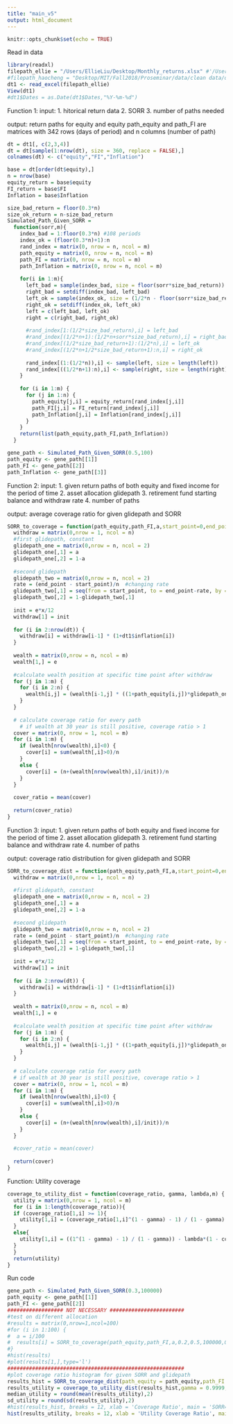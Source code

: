 ```yaml
---
title: "main_v5"
output: html_document
---
```


```r
knitr::opts_chunk$set(echo = TRUE)
```

Read in data

```r
library(readxl)
filepath_ellie = "/Users/EllieLiu/Desktop/Monthly_returns.xlsx" #'/Users/hermannviktor/Python/PycharmProjects/15.451-Proseminar-IM/Excel/data.xlsx'
#filepath_haocheng = "Desktop/MIT/Fall2018/Proseminar/data/clean data/data.xlsx"
dt1 <- read_excel(filepath_ellie)
View(dt1)
#dt1$Dates = as.Date(dt1$Dates,"%Y-%m-%d")
```

Function 1:
input: 1. hitorical return data
       2. SORR 
       3. number of paths needed

output: return paths for equity and equity
        path_equity and path_FI are matrices with 342 rows (days of period) and n columns (number of path)
        
```r
dt = dt1[, c(2,3,4)]
dt = dt[sample(1:nrow(dt), size = 360, replace = FALSE),]
colnames(dt) <- c("equity","FI","Inflation")

base = dt[order(dt$equity),]
n = nrow(base) 
equity_return = base$equity
FI_return = base$FI
Inflation = base$Inflation

size_bad_return = floor(0.3*n)
size_ok_return = n-size_bad_return
Simulated_Path_Given_SORR =
  function(sorr,m){
    index_bad = 1:floor(0.3*n) #108 periods
    index_ok = (floor(0.3*n)+1):n
    rand_index = matrix(0, nrow = n, ncol = m)
    path_equity = matrix(0, nrow = n, ncol = m)
    path_FI = matrix(0, nrow = n, ncol = m)
    path_Inflation = matrix(0, nrow = n, ncol = m)
    
    for(i in 1:m){
      left_bad = sample(index_bad, size = floor(sorr*size_bad_return))
      right_bad = setdiff(index_bad, left_bad)
      left_ok = sample(index_ok, size = (1/2*n - floor(sorr*size_bad_return)))
      right_ok = setdiff(index_ok, left_ok)
      left = c(left_bad, left_ok)
      right = c(right_bad, right_ok)
      
      #rand_index[1:(1/2*size_bad_return),i] = left_bad
      #rand_index[(1/2*n+1):(1/2*n+sorr*size_bad_return),i] = right_bad
      #rand_index[(1/2*size_bad_return+1):(1/2*n),i] = left_ok
      #rand_index[(1/2*n+1/2*size_bad_return+1):n,i] = right_ok
      
      rand_index[(1:(1/2*n)),i] <- sample(left, size = length(left))
      rand_index[((1/2*n+1):n),i] <- sample(right, size = length(right))
    }
    
    for (i in 1:m) {
      for (j in 1:n) {
        path_equity[j,i] = equity_return[rand_index[j,i]]
        path_FI[j,i] = FI_return[rand_index[j,i]]
        path_Inflation[j,i] = Inflation[rand_index[j,i]]
      }
    }
    return(list(path_equity,path_FI,path_Inflation))
  }

gene_path <- Simulated_Path_Given_SORR(0.5,100)
path_equity <- gene_path[[1]]
path_FI <- gene_path[[2]]
path_Inflation <- gene_path[[3]]
```

Function 2:
input: 1. given return paths of both equity and fixed income for the period of time
       2. asset allocation glidepath
       3. retirement fund starting balance and withdraw rate
       4. number of paths

output: average coverage ratio for given glidepath and SORR

```r
SORR_to_coverage = function(path_equity,path_FI,a,start_point=0,end_point=0,e,x,n,m) {
  withdraw = matrix(0,nrow = 1, ncol = n)
  #first glidepath, constant
  glidepath_one = matrix(0,nrow = n, ncol = 2)
  glidepath_one[,1] = a
  glidepath_one[,2] = 1-a
  
  #second glidepath
  glidepath_two = matrix(0,nrow = n, ncol = 2)
  rate = (end_point - start_point)/n  #changing rate
  glidepath_two[,1] = seq(from = start_point, to = end_point-rate, by = rate)
  glidepath_two[,2] = 1-glidepath_two[,1]
  
  init = e*x/12
  withdraw[1] = init
  
  for (i in 2:nrow(dt)) {
    withdraw[i] = withdraw[i-1] * (1+dt1$inflation[i])
  }
  
  wealth = matrix(0,nrow = n, ncol = m)
  wealth[1,] = e
  
  #calculate wealth position at specific time point after withdraw
  for (j in 1:m) {
    for (i in 2:n) {
      wealth[i,j] = (wealth[i-1,j] * ((1+path_equity[i,j])*glidepath_one[i,1] + (1+path_FI[i,j])*glidepath_one[i,2])) - withdraw[i]   #change glide path to 2
    }
  }
  
  # calculate coverage ratio for every path
    # if wealth at 30 year is still positive, coverage ratio > 1
  cover = matrix(0, nrow = 1, ncol = m)
  for (i in 1:m) {
    if (wealth[nrow(wealth),i]<0) {
      cover[i] = sum(wealth[,i]>0)/n
    }
    else {
      cover[i] = (n+(wealth[nrow(wealth),i]/init))/n
    }
  }
  
  cover_ratio = mean(cover)
  
  return(cover_ratio)
}
```

Function 3:
input: 1. given return paths of both equity and fixed income for the period of time
       2. asset allocation glidepath
       3. retirement fund starting balance and withdraw rate
       4. number of paths

output: coverage ratio distribution for given glidepath and SORR
```r
SORR_to_coverage_dist = function(path_equity,path_FI,a,start_point=0,end_point=0,e,x,n,m) {
  withdraw = matrix(0,nrow = 1, ncol = n)
  
  #first glidepath, constant
  glidepath_one = matrix(0,nrow = n, ncol = 2)
  glidepath_one[,1] = a
  glidepath_one[,2] = 1-a
  
  #second glidepath
  glidepath_two = matrix(0,nrow = n, ncol = 2)
  rate = (end_point - start_point)/n  #changing rate
  glidepath_two[,1] = seq(from = start_point, to = end_point-rate, by = rate)
  glidepath_two[,2] = 1-glidepath_two[,1]
  
  init = e*x/12
  withdraw[1] = init
  
  for (i in 2:nrow(dt)) {
    withdraw[i] = withdraw[i-1] * (1+dt1$inflation[i])
  }
  
  wealth = matrix(0,nrow = n, ncol = m)
  wealth[1,] = e
  
  #calculate wealth position at specific time point after withdraw
  for (j in 1:m) {
    for (i in 2:n) {
      wealth[i,j] = (wealth[i-1,j] * ((1+path_equity[i,j])*glidepath_one[i,1] + (1+path_FI[i,j])*glidepath_one[i,2])) - withdraw[i]   #change glide path to 2
    }
  }
  
  # calculate coverage ratio for every path
  # if wealth at 30 year is still positive, coverage ratio > 1
  cover = matrix(0, nrow = 1, ncol = m)
  for (i in 1:m) {
    if (wealth[nrow(wealth),i]<0) {
      cover[i] = sum(wealth[,i]>0)/n
    }
    else {
      cover[i] = (n+(wealth[nrow(wealth),i]/init))/n
    }
  }
  
  #cover_ratio = mean(cover)
  
  return(cover)
}
```

Function: Utility coverage

```r
coverage_to_utility_dist = function(coverage_ratio, gamma, lambda,m) {
  utility = matrix(0,nrow = 1, ncol = m)
  for (i in 1:length(coverage_ratio)){
  if (coverage_ratio[1,i] >= 1){
    utility[1,i] = (coverage_ratio[1,i]^(1 - gamma) - 1) / (1 - gamma)
  }
  else{
    utility[1,i] = ((1^(1 - gamma) - 1) / (1 - gamma)) - lambda*(1 - coverage_ratio[1,i])
  }
  }
  return(utility)
}
```

Run code

```r
gene_path <- Simulated_Path_Given_SORR(0.3,100000)
path_equity <- gene_path[[1]]
path_FI <- gene_path[[2]]
################## NOT NECESSARY ########################
#test on different allocation
#results = matrix(0,nrow=1,ncol=100)
#for (i in 1:100) {
#  a = i/100
#  results[i] = SORR_to_coverage(path_equity,path_FI,a,0.2,0.5,100000,0.04,342,100)
#}
#hist(results)
#plot(results[1,],type='l')
#########################################################
#plot coverage ratio histogram for given SORR and glidepath
results_hist = SORR_to_coverage_dist(path_equity = path_equity,path_FI = path_FI, a=0.6,e=100000,x=0.04,n=342,m=100000)
results_utility = coverage_to_utility_dist(results_hist,gamma = 0.9999, lambda = 10, m = 100000)
median_utility = round(mean(results_utility),2)
sd_utility = round(sd(results_utility),2)
#hist(results_hist, breaks = 12, xlab = 'Coverage Ratio', main = 'SORR=0.7 / Equity proportion = 0.6')
hist(results_utility, breaks = 12, xlab = 'Utility Coverage Ratio', main = paste(c('Mean = ',  median_utility, ' / Standard deviation = ', sd_utility), collapse = ''))
```